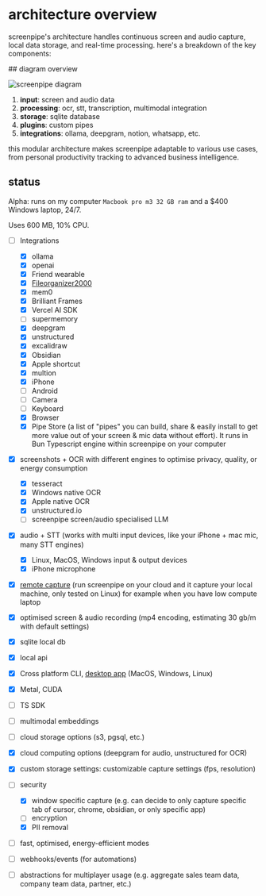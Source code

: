 
# architecture overview

<MotionDiv>

screenpipe's architecture handles continuous screen and audio capture, local data storage, and real-time processing. here's a breakdown of the key components:

</MotionDiv>

<MotionDiv delay={0.1}>
## diagram overview

![screenpipe diagram](https://raw.githubusercontent.com/mediar-ai/screenpipe/main/content/diagram2.png)

1. **input**: screen and audio data
2. **processing**: ocr, stt, transcription, multimodal integration
3. **storage**: sqlite database
4. **plugins**: custom pipes
5. **integrations**: ollama, deepgram, notion, whatsapp, etc.

this modular architecture makes screenpipe adaptable to various use cases, from personal productivity tracking to advanced business intelligence.

## status 

Alpha: runs on my computer `Macbook pro m3 32 GB ram` and a $400 Windows laptop, 24/7.

Uses 600 MB, 10% CPU.

- [ ] Integrations
    - [x] ollama
    - [x] openai
    - [x] Friend wearable 
    - [x] [Fileorganizer2000](https://github.com/different-ai/file-organizer-2000)
    - [x] mem0
    - [x] Brilliant Frames
    - [x] Vercel AI SDK
    - [ ] supermemory
    - [x] deepgram
    - [x] unstructured
    - [x] excalidraw
    - [x] Obsidian
    - [x] Apple shortcut
    - [x] multion
    - [x] iPhone
    - [ ] Android
    - [ ] Camera
    - [ ] Keyboard
    - [x] Browser
    - [x] Pipe Store (a list of "pipes" you can build, share & easily install to get more value out of your screen & mic data without effort). It runs in Bun Typescript engine within screenpipe on your computer
- [x] screenshots + OCR with different engines to optimise privacy, quality, or energy consumption
  - [x] tesseract
  - [x] Windows native OCR
  - [x] Apple native OCR
  - [x] unstructured.io
  - [ ] screenpipe screen/audio specialised LLM
- [x] audio + STT (works with multi input devices, like your iPhone + mac mic, many STT engines)
  - [x] Linux, MacOS, Windows input & output devices
  - [x] iPhone microphone
- [x] [remote capture](https://github.com/mediar-ai/screenpipe/discussions/68) (run screenpipe on your cloud and it capture your local machine, only tested on Linux) for example when you have low compute laptop
- [x] optimised screen & audio recording (mp4 encoding, estimating 30 gb/m with default settings)
- [x] sqlite local db
- [x] local api
- [x] Cross platform CLI, [desktop app](https://screenpi.pe/) (MacOS, Windows, Linux)
- [x] Metal, CUDA
- [ ] TS SDK
- [ ] multimodal embeddings
- [ ] cloud storage options (s3, pgsql, etc.)
- [x] cloud computing options (deepgram for audio, unstructured for OCR)
- [x] custom storage settings: customizable capture settings (fps, resolution)
- [ ] security
  - [x] window specific capture (e.g. can decide to only capture specific tab of cursor, chrome, obsidian, or only specific app)
  - [ ] encryption
  - [x] PII removal
- [ ] fast, optimised, energy-efficient modes
- [ ] webhooks/events (for automations)
- [ ] abstractions for multiplayer usage (e.g. aggregate sales team data, company team data, partner, etc.)


</MotionDiv>

